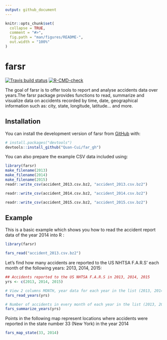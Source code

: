 ```yaml
---
output: github_document
---
```


<!-- README.md is generated from README.Rmd. Please edit that file -->

```r
knitr::opts_chunk$set(
  collapse = TRUE,
  comment = "#>",
  fig.path = "man/figures/README-",
  out.width = "100%"
)
```

# farsr

<!-- badges: start -->
[![Travis build status](https://travis-ci.com/Quan-Cui/far_gh.svg?branch=main)](https://travis-ci.com/Quan-Cui/far_gh)
[![R-CMD-check](https://github.com/Quan-Cui/far_gh/actions/workflows/R-CMD-check.yaml/badge.svg)](https://github.com/Quan-Cui/far_gh/actions/workflows/R-CMD-check.yaml)
<!-- badges: end -->

The goal of farsr is to offer tools to report and analyse accidents data over years.The farsr package provides functions to read, summarize and visualize data on accidents recorded by time, date, geographical information such as: city,
state, longitude, latitude... and more.


## Installation

You can install the development version of farsr from [GitHub](https://github.com/) with:

``` r
# install.packages("devtools")
devtools::install_github("Quan-Cui/far_gh")
```

You can also prepare the example CSV data included using:

```r
library(farsr)
make_filename(2013)
make_filename(2014)
make_filename(2015)
readr::write_csv(accident_2013.csv.bz2, "accident_2013.csv.bz2")

readr::write_csv(accident_2014.csv.bz2, "accident_2014.csv.bz2")

readr::write_csv(accident_2015.csv.bz2, "accident_2015.csv.bz2")

```


## Example

This is a basic example which shows you how to read the accident report data of the year 2014 into R :

```r
library(farsr)

fars_read("accident_2013.csv.bz2")
```

Let's find how many accidents are reported to the US NHTSA F.A.R.S' each month
of the following years: 2013, 2014, 2015:

```r

## Accidents reported to the US NHTSA F.A.R.S in 2013, 2014, 2015
yrs <- c(2013, 2014, 2015)

# View 2 columns MONTH, year data for each year in the list (2013, 2014, 2015)
fars_read_years(yrs)

# Number of accidents in every month of each year in the list (2013, 2014, 2015)
fars_summarize_years(yrs)
```

Points in the following map represent locations where accidents were reported
in the state number 33 (New York) in the year 2014

```r
fars_map_state(33, 2014)
```

